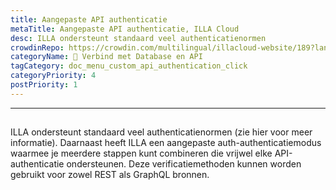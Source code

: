 ```yaml
---
title: Aangepaste API authenticatie
metaTitle: Aangepaste API authenticatie, ILLA Cloud
desc: ILLA ondersteunt standaard veel authenticatienormen
crowdinRepo: https://crowdin.com/multilingual/illacloud-website/189?languages=nl&filter=basic&value=0
categoryName: 📲 Verbind met Database en API
tagCategory: doc_menu_custom_api_authentication_click
categoryPriority: 4
postPriority: 1
---
```


* * *

## <h2 hidden>Aangepaste API authenticatie</h2>

ILLA ondersteunt standaard veel authenticatienormen (zie hier voor meer informatie). 
Daarnaast heeft ILLA een aangepaste auth-authenticatiemodus waarmee je meerdere stappen kunt combineren die vrijwel elke API-authenticatie ondersteunen. 
Deze verificatiemethoden kunnen worden gebruikt voor zowel REST als GraphQL bronnen.
